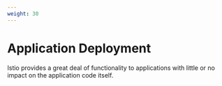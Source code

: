 ```yaml
---
weight: 30
---
```


# Application Deployment

Istio provides a great deal of functionality to applications with little or no impact on the application code itself.

<Overview overviewHeaders={[]} />
